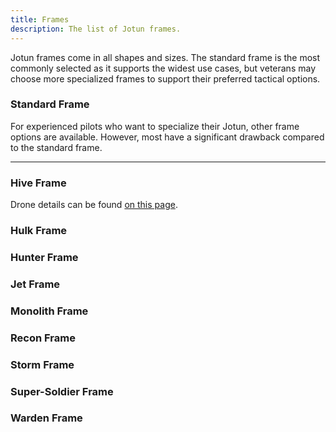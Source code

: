 ```yaml
---
title: Frames
description: The list of Jotun frames.
---
```



Jotun frames come in all shapes and sizes. The standard frame is the most commonly selected as it supports the widest use cases, but veterans may choose more specialized frames to support their preferred tactical options.

### Standard Frame

<FrameBlock
    size="1"
    armor="3"
    power="3"
    cybersecurity="4"
    cyberattack="1d6"
    sensors="12"
    hp="16"
    speed="4"
    heatCap="6"
    repairCap="4"
    minor="2"
    main="1"
    major="1"
    torque="+1"
    maneuver="+1"
    systems="+1"
    engineering="+1"
    description="The Standard Frame is average sized at 20 feet tall, but don't take it for granted. It is a massive war machine with access to a variety of mounts. Versatile and without flaws, the standard frame is the most used frame for a reason." />

For experienced pilots who want to specialize their Jotun, other frame options are available. However, most have a significant drawback compared to the standard frame.

---

### Hive Frame

Drone details can be found [on this page](./drones).

<FrameBlock
    size="1"
    armor="3"
    power="3"
    cybersecurity="5"
    cyberattack="1d8"
    sensors="14"
    hp="16"
    speed="3"
    heatCap="6"
    repairCap="4"
    minor="1"
    main="1"
    torque="+0"
    maneuver="+0"
    systems="+2"
    engineering="+2"
    details="Your frame can spend power to launch drones. You are equipped with 1 of each of the following drones. A full repair is required to replace drones.
    • (1P) to launch Ammo Drone.
    • (1P) to launch Battle Drone.
    • (1P) to launch Coolant Drone.
    • (1P) to launch Jammer Drone.
    • (1P) to launch Nano Drone."
    description="The Hive Frame is an average frame at 17 feet tall. It sacrifices several mounts for an integrated drone platform manufactured by Dretyl Armory. Each drone is small, autonomous, and can be deployed at targets or in locations specified by a pilot. Once they complete their task, their dumb A.I. will shutdown, until new orders are given. " />

### Hulk Frame

<FrameBlock
    size="1"
    armor="6"
    power="3"
    cybersecurity="3"
    cyberattack="1d4"
    sensors="16"
    hp="12"
    speed="2"
    heatCap="8"
    repairCap="6"
    main="2"
    major="1"
    torque="+3"
    maneuver="-5"
    systems="+1"
    engineering="+3"
    details="Allies in burst 1 of you have resistance to kinetic and explosive damage."
    description="The Hulk Frame is a large frame at 30 feet tall. It was designed for heavy war zones where extreme firepower and armor were required. It is the only frame with hands and motors built to support two main weapon mounts simultaneously." />

### Hunter Frame

<FrameBlock
    size="1"
    armor="2"
    power="3"
    cybersecurity="7"
    cyberattack="1d12"
    sensors="20"
    hp="16"
    speed="4"
    heatCap="6"
    repairCap="4"
    minor="2"
    main="1"
    major="1"
    torque="-1"
    maneuver="-1"
    systems="+3"
    engineering="+0"
    details="Spend one power to track a target within sensors. The target can make a DC 12 systems check once per turn to clear the tracked status. While the target is tracked, gain the following benefits:
    • Always know where the target is up to 50 hexes away.
    • You and allies increase the range of weapons targeting the target by +6.
    • You and allies can attack the target even if they're outside sensors range."
    description="The Hunter frame is average sized at 15 feet tall. It sacrifices armor and speed for a built-in tracking system manufactured by Sarm Armory. It is an enhanced version of the tracking system built into most of their missile launchers. Once a target is selected, it is able to track their precise location over large distances and ignore almost all physical or digital systems that would prevent tracking." />

### Jet Frame

<FrameBlock
    size="1"
    armor="2"
    power="3"
    cybersecurity="4"
    cyberattack="1d6"
    sensors="16"
    hp="12"
    speed="6"
    heatCap="6"
    repairCap="4"
    main="1"
    major="2"
    torque="-2"
    maneuver="+4"
    systems="+1"
    engineering="-1"
    details="• Whenever you move, you can fly, but your speed is 3 for non-vertical movement.
    • If you collide with another character while flying, you both take 2d12 damage."
    description="The Jet Frame is average sized at 20 feet tall. It shuns armor to accommodate a rocket engine. The engine can hover with ease or perform a full-speed vertical takeoff. However, it is unable to fly properly and is more commonly used for slow aerial repositioning. Expert Pilots may also orient their Jotun so that this jet launches them horizontally towards targets. This frame is extremely dangerous, as any disruption of the engine while in flight will end in disaster." />

### Monolith Frame

<FrameBlock
    size="2"
    armor="5"
    power="2"
    cybersecurity="5"
    cyberattack="1d4"
    sensors="20"
    hp="12"
    speed="2"
    heatCap="10"
    repairCap="8"
    major="2"
    colossal="1"
    torque="+4"
    maneuver="-6"
    systems="+2"
    engineering="+4"
    details="• You have resistance to explosive damage.
    • Your weapon attack range is not limited by sensors.
    • Spend 1 power to activate or deactivate stabilizers. While stabilizers are active, you increase the range of weapons and sensors by +10, you are immobilized, and you are immune to forced movement."
    description="The Monolith Frame is by far the largest Jotun frame at 40 feet tall. It has to be to support its colossal weapon mount, but as a result main and minor mounts are incompatible with this frame. It is also built with stabilizer gyros that increase its long range accuracy and help prevent it from moving from one spot." />

### Recon Frame

<FrameBlock
    size="1"
    armor="1"
    power="3"
    cybersecurity="6"
    cyberattack="1d8"
    sensors="16"
    hp="12"
    speed="5"
    heatCap="6"
    repairCap="2"
    minor="2"
    main="1"
    major="1"
    torque="-4"
    maneuver="+1"
    systems="+2"
    engineering="+0"
    details="Spend 0 power to activate active-camo for the following modifiers:
    • Cannot be targeted unless you are seen or detected by a system.
    • Add +2 to any checks to remain hidden from sight.
    • Add +2 to systems checks to hide your presence.
    • On your turn, take 1 heat for every action.
    • You cannot use the vent action or any other action that reduces heat besides deactivation.
    • Spend 1 power to deactivate active-camo and vent 1d6 heat.
    • After deactivation, the active-camo needs 1 round to recharge."
    description="The Recon Frame is average sized at 16 feet tall. On paper it seems like a downgrade from the Standard frame, but it sacrifices durability for an active camouflage system. This includes a large generator and many enviro-projectors across the frame. The camouflage leaves a slight optical sheen when active and the Jotun-level enviro-projectors can obscure you from heat and computer sensors. The active camouflage generator recharges quickly, but only lasts for a short time." />

### Storm Frame

<FrameBlock
    size="1"
    armor="4"
    power="3"
    cybersecurity="4"
    cyberattack="1d4"
    sensors="6"
    hp="12"
    speed="5"
    heatCap="7"
    repairCap="5"
    minor="2"
    main="1"
    torque="+3"
    maneuver="+2"
    systems="-4"
    engineering="+2"
    details="• Ignore difficult terrain.
    • Add +2 to grapple checks.
    • You are not slowed while climbing.
    • You are not slowed while grappling and you can take reactions."
    description="The Storm Frame is average sized at 20 feet tall. It is a modified version of the Standard Frame, sacrificing a major weapons mount and systems performance for a frame with improved performance in every other category. It also benefits from a strengthened motor system that increases its effectiveness at traversing harsh terrain and grappling opposing mechs." />

### Super-Soldier Frame

<FrameBlock
    size="1/2"
    armor="3"
    power="4"
    cybersecurity="4"
    cyberattack="1d4"
    sensors="5"
    hp="6"
    speed="6"
    heatCap="4"
    repairCap="1"
    minor="2"
    torque="-4"
    maneuver="+3"
    systems="+1"
    engineering="-1"
    details="• All of your movement counts as flying.
    • You can wield your pilot weapons while in this frame in addition to mounts.
    • Spend 1 power to remove the light property from a pilot weapon you use.
    • When you use the dodge reaction, treat your speed as x2."
    description="The Super-Soldier Frame is far-below average size at 8 feet tall. In fact, it is little more than mech-tier armor around a C-SUIT equipped with thrusters that provide the wearer with full flight control. While the suit can withstand mech weaponry and fly, it is unable to mount most mech weapons. Pilots instead wield their normal weapons." />

### Warden Frame

<FrameBlock
    size="2"
    armor="4"
    power="2"
    cybersecurity="6"
    cyberattack="1d10"
    sensors="10"
    hp="16"
    speed="2"
    heatCap="8"
    repairCap="6"
    minor="2"
    main="1"
    torque="+1"
    maneuver="-6"
    systems="+4"
    engineering="+4"
    details="Your frame has an improved version of the shield action along with the shield target and shield dome actions available to you. You can only have one shield active at a time. You can deactivate any shield for 0 power."
    details2="• Shield (1P) Generate an energy shield around yourself with an HP value equal to your cyber-security stat. This shield cannot be disrupted.
    • Shield Target (1P) Generate an energy shield around a target within sensors and line of sight with an HP value equal to your cyber-security stat. This shield cannot be disrupted, but it is deactivated if you break line of sight or the target leaves sensors range.
    • Shield Dome (2P) Generate an energy shield in burst 2 with an HP value equal to 2x your cyber-security stat. This shield cannot be disrupted, but you are immobilized while it is active."
    description="The Warden Frame is a massive Jotun frame at 36 feet tall. It has to be to support the built-in DU-900 Shield Generator manufactured by Dretyl Armory. It allows the jotun to construct and project energy shields that weaken or neutralize incoming attacks. The default setting projects a circular shield around oneself, but it can also project to a target within line of sight. The Pilot can also increase or decrease the size, at the cost of power. Its maximum size could encompass a large battalion or several medium Jotun in proximity. Once the shield is broken, it takes a long time for it to recharge." />